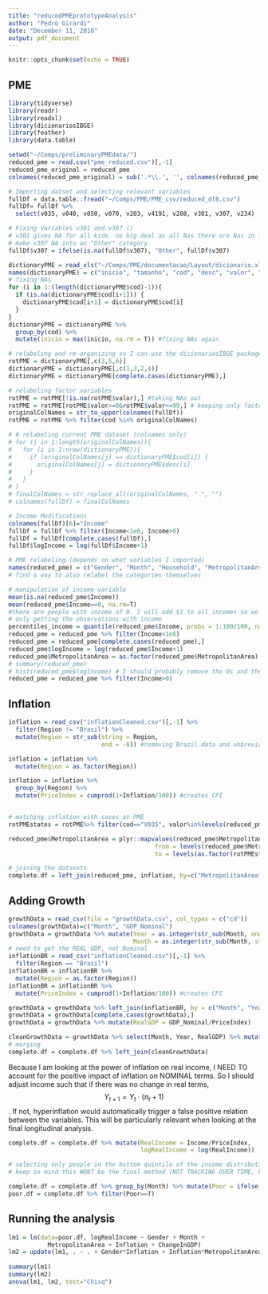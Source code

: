 ```yaml
---
title: "reducedPMEprototypeAnalysis"
author: "Pedro Girardi"
date: "December 11, 2018"
output: pdf_document
---
```


```r
knitr::opts_chunk$set(echo = TRUE)
```

## PME 


```r
library(tidyverse)
library(readr)
library(readxl)
library(dicionariosIBGE)
library(feather)
library(data.table)
```

```r
setwd("~/Comps/preliminaryPMEdata/")
reduced_pme = read.csv("pme_reduced.csv")[,-1]
reduced_pme_original = reduced_pme
colnames(reduced_pme_original) = sub('.*\\.', '', colnames(reduced_pme_original))
```

````r
# Importing datset and selecting relevant variables
fullDf = data.table::fread("~/Comps/PME/PME_csv/reduced_df8.csv")
fullDf= fullDf %>% 
  select(v035, v040, v050, v070, v203, v4191, v208, v301, v307, v234)

# Fixing Variables v301 and v307 ()
# v301 gives NA for all kids. no big deal as all Nas there are Nas in income anyway
# make v307 NA into an "Other" category
fullDf$v307 = ifelse(is.na(fullDf$v307), "Other", fullDf$v307)

````


```r
dictionaryPME = read_xls("~/Comps/PME/documentacao/Layout/dicionario.xls", skip = 7, col_names = F)
names(dictionaryPME) = c("inicio", "tamanho", "cod", "desc", "valor", "rotulo")
# fixing NAs 
for (i in 1:(length(dictionaryPME$cod)-1)){
  if (is.na(dictionaryPME$cod[i+1])) {
    dictionaryPME$cod[i+1] = dictionaryPME$cod[i]
  }
}
dictionaryPME = dictionaryPME %>%
  group_by(cod) %>%
  mutate(inicio = max(inicio, na.rm = T)) #fixing NAs again

# relabeling and re-organizing so I can use the dicionariosIBGE package
rotPME = dictionaryPME[,c(3,5,6)]
dictionaryPME = dictionaryPME[,c(1,3,2,4)]
dictionaryPME = dictionaryPME[complete.cases(dictionaryPME),]

# relabeling factor variables
rotPME = rotPME[!is.na(rotPME$valor),] #taking NAs out
rotPME = rotPME[rotPME$valor>=0&rotPME$valor<=99,] # keeping only factor variables
originalColNames = str_to_upper(colnames(fullDf))
rotPME = rotPME %>% filter(cod %in% originalColNames)

# # relabeling current PME dataset (colnames only)
# for (j in 1:length(originalColNames)){
#   for (i in 1:nrow(dictionaryPME)){
#     if (originalColNames[j] == dictionaryPME$cod[i]) {
#       originalColNames[j] = dictionaryPME$desc[i]
#     }
#   }
# }
# finalColNames = str_replace_all(originalColNames, " ", "")
# colnames(fullDf) = finalColNames
```

````r
# Income Modifications
colnames(fullDf)[6]="Income"
fullDf = fullDf %>% filter(Income<1e6, Income>0)
fullDf = fullDf[complete.cases(fullDf),]
fullDf$logIncome = log(fullDf$Income+1)
````

```r
# PME relabeling (depends on what variables I imported)
names(reduced_pme) = c("Gender", "Month", "Household", "MetropolitanArea", "Income")
# find a way to also relabel the categories themselves
```

```r
# manipulation of income variable
mean(is.na(reduced_pme$Income))
mean(reduced_pme$Income==0, na.rm=T) 
#there are people with income of 0. I will add $1 to all incomes so we don't have issues with log
# only getting the observations with income
percentiles_income = quantile(reduced_pme$Income, probs = 1:100/100, na.rm=T)# some percentiles are off at the very top (people making 10^9 reals)
reduced_pme = reduced_pme %>% filter(Income<1e6)
reduced_pme = reduced_pme[complete.cases(reduced_pme),]
reduced_pme$logIncome = log(reduced_pme$Income+1)
reduced_pme$MetropolitanArea = as.factor(reduced_pme$MetropolitanArea)
# summary(reduced_pme)
# hist(reduced_pme$logIncome) # I should probably remove the 0s and they will be overly influential 
reduced_pme = reduced_pme %>% filter(Income>0)
```


## Inflation


```r
inflation = read_csv("inflationCleaned.csv")[,-1] %>% 
  filter(Region != "Brasil") %>% 
  mutate(Region = str_sub(string = Region,
                          end = -6)) #removing Brazil data and abbreviation of cities

inflation = inflation %>%
  mutate(Region = as.factor(Region))

inflation = inflation %>% 
  group_by(Region) %>% 
  mutate(PriceIndex = cumprod(1+Inflation/100)) #creates CPI


# matching inflation with cases at PME
rotPMEstates = rotPME%>% filter(cod=="V035", valor%in%levels(reduced_pme$MetropolitanArea))

reduced_pme$MetropolitanArea = plyr::mapvalues(reduced_pme$MetropolitanArea,
                                         from = levels(reduced_pme$MetropolitanArea),
                                         to = levels(as.factor(rotPMEstates$rotulo)))

# joining the datasets
complete.df = left_join(reduced_pme, inflation, by=c("MetropolitanArea" = "Region", "Month" = "Month"))
```

## Adding Growth

````r
growthData = read_csv(file = "growthData.csv", col_types = c("cd"))
colnames(growthData)=c("Month", "GDP_Nominal")
growthData = growthData %>% mutate(Year = as.integer(str_sub(Month, end = 4)),
                                   Month = as.integer(str_sub(Month, start = 6)))
# need to get the REAL GDP, not Nominal
inflationBR = read_csv("inflationCleaned.csv")[,-1] %>% 
  filter(Region == "Brasil")
inflationBR = inflationBR %>%
  mutate(Region = as.factor(Region))
inflationBR = inflationBR %>% 
  mutate(PriceIndex = cumprod(1+Inflation/100)) #creates CPI

growthData = growthData %>% left_join(inflationBR, by = c("Month", "Year" = "year"))
growthData = growthData[complete.cases(growthData),] 
growthData = growthData %>% mutate(RealGDP = GDP_Nominal/PriceIndex)

cleanGrowthData = growthData %>% select(Month, Year, RealGDP) %>% mutate(ChangeInGDP = RealGDP-lag(RealGDP))
# merging
complete.df = complete.df %>% left_join(cleanGrowthData)
````

Because I am looking at the power of inflation on real income, I NEED TO account for the positive impact of inflation on NOMINAL terms. So I should adjust income such that if there was no change in real terms, $$Y_{t+1}=Y_t\cdot (\pi_t+1) $$. If not, hyperinflation would automatically trigger a false positive relation between the variables. This will be particularly relevant when looking at the final longitudinal analysis.

````r
complete.df = complete.df %>% mutate(RealIncome = Income/PriceIndex,
                                     logRealIncome = log(RealIncome))
````


````r
# selecting only people in the bottom quintile of the income distribution at any given period
# keep in mind this WONT be the final method (NOT TRACKING OVER TIME, REPEATED OBS OF INDIVIDUALS)

complete.df = complete.df %>% group_by(Month) %>% mutate(Poor = ifelse(RealIncome <= quantile(RealIncome, probs = .2), T, F))
poor.df = complete.df %>% filter(Poor==T)
````

## Running the analysis

```r
lm1 = lm(data=poor.df, logRealIncome ~ Gender + Month +
           MetropolitanArea + Inflation + ChangeInGDP)
lm2 = update(lm1, . ~ . + Gender*Inflation + Inflation*MetropolitanArea)
 
summary(lm1)
summary(lm2)
anova(lm1, lm2, test="Chisq")
```



 







